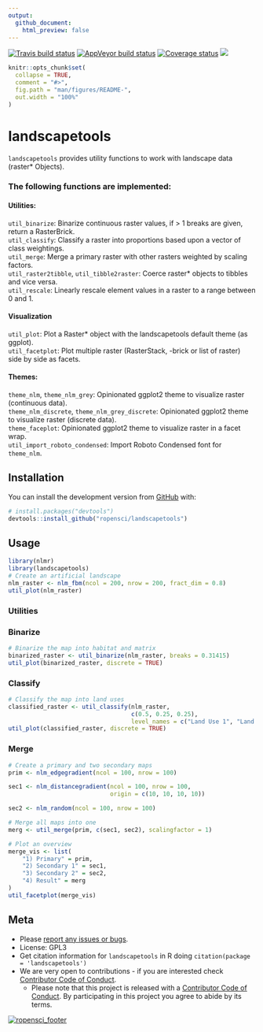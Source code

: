 ```yaml
---
output:
  github_document:
    html_preview: false
---
```

[![Travis build status](https://travis-ci.org/ropensci/landscapetools.svg?branch=master)](https://travis-ci.org/ropensci/landscapetools)
[![AppVeyor build status](https://ci.appveyor.com/api/projects/status/github/ropensci/landscapetools?branch=master&svg=true)](https://ci.appveyor.com/project/ropensci/landscapetools)
[![Coverage status](https://codecov.io/gh/ropensci/landscapetools/branch/master/graph/badge.svg)](https://codecov.io/github/ropensci/landscapetools?branch=master)
[![](https://badges.ropensci.org/188_status.svg)](https://github.com/ropensci/onboarding/issues/188)

<!-- README.md is generated from README.Rmd. Please edit that file -->

```r
knitr::opts_chunk$set(
  collapse = TRUE,
  comment = "#>",
  fig.path = "man/figures/README-",
  out.width = "100%"
)
```
# landscapetools

`landscapetools` provides utility functions to work with landscape data (raster* 
Objects). 


### The following functions are implemented:

#### Utilities:

`util_binarize`: Binarize continuous raster values, if > 1 breaks are given, return a RasterBrick.<br/>
`util_classify`: Classify a raster into proportions based upon a vector of class weightings.<br/>
`util_merge`: Merge a primary raster with other rasters weighted by scaling factors.<br/>
`util_raster2tibble`, `util_tibble2raster`: Coerce raster* objects to tibbles and vice versa.<br/>
`util_rescale`: Linearly rescale element values in a raster to a range between 0 and 1.<br/>

#### Visualization

`util_plot`: Plot a Raster* object with the landscapetools default theme (as ggplot).<br/>
`util_facetplot`: Plot multiple raster (RasterStack, -brick or list of raster) side by side as facets.<br/>

#### Themes:

`theme_nlm`, `theme_nlm_grey`: Opinionated ggplot2 theme to visualize raster (continuous data).<br/>
`theme_nlm_discrete`, `theme_nlm_grey_discrete`: Opinionated ggplot2 theme to visualize raster (discrete data).<br/>
`theme_faceplot`: Opinionated ggplot2 theme to visualize raster in a facet wrap.<br/>
`util_import_roboto_condensed`: Import Roboto Condensed font for `theme_nlm`.<br/>

## Installation

You can install the development version from [GitHub](https://github.com/) with:

``` r
# install.packages("devtools")
devtools::install_github("ropensci/landscapetools")
```

## Usage

```r
library(nlmr)
library(landscapetools)
# Create an artificial landscape
nlm_raster <- nlm_fbm(ncol = 200, nrow = 200, fract_dim = 0.8)
util_plot(nlm_raster)
```


### Utilities

### Binarize

```r
# Binarize the map into habitat and matrix
binarized_raster <- util_binarize(nlm_raster, breaks = 0.31415)
util_plot(binarized_raster, discrete = TRUE)
```

### Classify

```r
# Classify the map into land uses
classified_raster <- util_classify(nlm_raster,
                                   c(0.5, 0.25, 0.25),
                                   level_names = c("Land Use 1", "Land Use 2", "Land Use 3"))
util_plot(classified_raster, discrete = TRUE)
```

### Merge

```r
# Create a primary and two secondary maps
prim <- nlm_edgegradient(ncol = 100, nrow = 100)

sec1 <- nlm_distancegradient(ncol = 100, nrow = 100,
                             origin = c(10, 10, 10, 10))

sec2 <- nlm_random(ncol = 100, nrow = 100)

# Merge all maps into one
merg <- util_merge(prim, c(sec1, sec2), scalingfactor = 1)

# Plot an overview
merge_vis <- list(
    "1) Primary" = prim,
    "2) Secondary 1" = sec1,
    "3) Secondary 2" = sec2,
    "4) Result" = merg
)
util_facetplot(merge_vis)
```

## Meta

* Please [report any issues or bugs](https://github.com/ropensci/landscapetools/issues/new/).
* License: GPL3
* Get citation information for `landscapetools` in R doing `citation(package = 'landscapetools')`
* We are very open to contributions - if you are interested check [Contributor Code of Conduct](CONTRIBUTING.md).
    * Please note that this project is released with a [Contributor Code of Conduct](CONDUCT.md). By participating in this project you agree to abide by its terms.

[![ropensci_footer](https://ropensci.org/public_images/github_footer.png)](http://ropensci.org)
